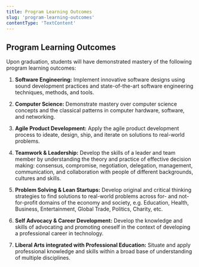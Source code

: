 ```yaml
---
title: Program Learning Outcomes
slug: 'program-learning-outcomes'
contentType: 'TextContent'
---
```


## Program Learning Outcomes

Upon graduation, students will have demonstrated mastery of the following program learning outcomes:

1. **Software Engineering:** Implement innovative software designs using sound development practices
   and state-of-the-art software engineering techniques, methods, and tools.

2. **Computer Science:** Demonstrate mastery over computer science concepts and the classical
   patterns in computer hardware, software, and networking.

3. **Agile Product Development:** Apply the agile product development process to ideate, design,
   ship, and iterate on solutions to real-world problems.

4. **Teamwork & Leadership:** Develop the skills of a leader and team member by understanding the
   theory and practice of effective decision making: consensus, compromise, negotiation, delegation,
   management, communication, and collaboration with people of different backgrounds, cultures and
   skills.

5. **Problem Solving & Lean Startups:** Develop original and critical thinking strategies to find
   solutions to real-world problems across for- and not-for-profit domains of the economy and
   society, e.g. Education, Health, Business, Entertainment, Global Trade, Politics, Charity, etc.

6. **Self Advocacy & Career Development:** Develop the knowledge and skills of advocating and
   promoting oneself in the context of developing a professional career in technology.

7. **Liberal Arts integrated with Professional Education:** Situate and apply professional knowledge
   and skills within a broad base of understanding of multiple disciplines.
